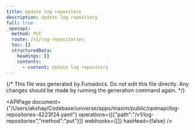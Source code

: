 ```yaml
---
title: Update log repository
description: Update log repository
full: true
_openapi:
  method: PUT
  route: /v1/log-repositories
  toc: []
  structuredData:
    headings: []
    contents:
      - content: Update log repository
---
```


{/* This file was generated by Fumadocs.
Do not edit this file directly. Any changes should be made by running the generation command again. */}

<APIPage document={"/Users/akshay/Codebase/universe/apps/maxim/public/openapi/log-repositories-4223f24.yaml"} operations={[{"path":"/v1/log-repositories","method":"put"}]} webhooks={[]} hasHead={false} />